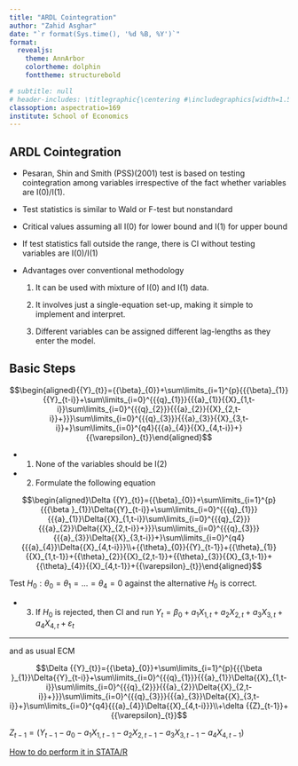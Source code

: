---
title: "ARDL Cointegration"
author: "Zahid Asghar"
date: "`r format(Sys.time(), '%d %B, %Y')`"
format:
  revealjs:
    theme: AnnArbor
    colortheme: dolphin
    fonttheme: structurebold

# subtitle: null
# header-includes: \titlegraphic{\centering #\includegraphics[width=1.5cm]{/Users/hp/Documents/logo.jpg}\\}
classoption: aspectratio=169
institute: School of Economics
---

## ARDL Cointegration {.scrollable}
- Pesaran, Shin and Smith (PSS)(2001) test is based on testing cointegration among variables irrespective of the fact whether variables are I(0)/I(1). 

- Test statistics is similar to Wald or F-test but nonstandard 

- Critical values assuming all I(0) for lower bound and I(1) for upper bound

- If test statistics fall outside the range, there is CI without testing variables are I(0)/I(1) 

-   Advantages over conventional methodology 

      1. It can be used with mixture of I(0) and I(1) data. 
      
      2. It involves just a single-equation set-up, making it simple to implement and interpret. 
      
      3. Different variables can be assigned different lag-lengths as they enter the model.
      
## Basic Steps {.scrollable}
 $$\begin{aligned}{{Y}_{t}}={{\beta}_{0}}+\sum\limits_{i=1}^{p}{{{\beta}_{1}}{{Y}_{t-i}}+\sum\limits_{i=0}^{{{q}_{1}}}{{{a}_{1}}{{X}_{1,t-i}}\sum\limits_{i=0}^{{{q}_{2}}}{{{a}_{2}}{{X}_{2,t-i}}+}}}\sum\limits_{i=0}^{{{q}_{3}}}{{{a}_{3}}{{X}_{3,t-i}}+}\sum\limits_{i=0}^{q4}{{{a}_{4}}{{X}_{4,t-i}}+}{{\varepsilon}_{t}}\end{aligned}$$

- 1. None of the variables should be I(2)
- 2. Formulate the following equation 

$$\begin{aligned}\Delta {{Y}_{t}}={{\beta}_{0}}+\sum\limits_{i=1}^{p}{{{\beta }_{1}}\Delta{{Y}_{t-i}}+\sum\limits_{i=0}^{{{q}_{1}}}{{{a}_{1}}\Delta{{X}_{1,t-i}}\sum\limits_{i=0}^{{{q}_{2}}}{{{a}_{2}}\Delta{{X}_{2,t-i}}+}}}\sum\limits_{i=0}^{{{q}_{3}}}{{{a}_{3}}\Delta{{X}_{3,t-i}}+}\sum\limits_{i=0}^{q4}{{{a}_{4}}\Delta{{X}_{4,t-i}}}\\+{{\theta}_{0}}{{Y}_{t-1}}+{{\theta}_{1}}{{X}_{1,t-1}}+{{\theta}_{2}}{{X}_{2,t-1}}+{{\theta}_{3}}{{X}_{3,t-1}}+{{\theta}_{4}}{{X}_{4,t-1}}+{{\varepsilon}_{t}}\end{aligned}$$



 Test ${{H}_{0}}:{{\theta}_{0}}={{\theta }_{1}}=...={{\theta }_{4}}=0$ against the alternative $H_0$ is correct. 
 
- 3. If $H_0$ is rejected, then CI and run 
   ${{Y}_{t}}={{\beta}_{0}}+{{a}_{1}}{{X}_{1,t}}+{{a}_{2}}{{X}_{2,t}}+{{a}_{3}}{{X}_{3,t}}+{{a}_{4}}{{X}_{4,t}}+{{\varepsilon}_{t}}$


 *** 
  and as usual ECM 
 
   $$\Delta {{Y}_{t}}={{\beta}_{0}}+\sum\limits_{i=1}^{p}{{{\beta }_{1}}\Delta{{Y}_{t-i}}+\sum\limits_{i=0}^{{{q}_{1}}}{{{a}_{1}}\Delta{{X}_{1,t-i}}\sum\limits_{i=0}^{{{q}_{2}}}{{{a}_{2}}\Delta{{X}_{2,t-i}}+}}}\sum\limits_{i=0}^{{{q}_{3}}}{{{a}_{3}}\Delta{{X}_{3,t-i}}+}\sum\limits_{i=0}^{q4}{{{a}_{4}}\Delta{{X}_{4,t-i}}}\\+\delta {{Z}_{t-1}}+{{\varepsilon}_{t}}$$
   
 
  ${{Z}_{t-1}}=\left({{Y}_{t-1}}-{{a}_{0}}-{{a}_{1}}{{X}_{1,t-1}}-{{a}_{2}}{{X}_{2,t-1}}-{{a}_{3}}{{X}_{3,t-1}}-{{a}_{4}}{{X}_{4,t-1}}\right)$ 

[How to do perform it in STATA/R](http://rizaudinsahlan.blogspot.com/2016/06/ardl-cointegration-test-with-stata.html)

